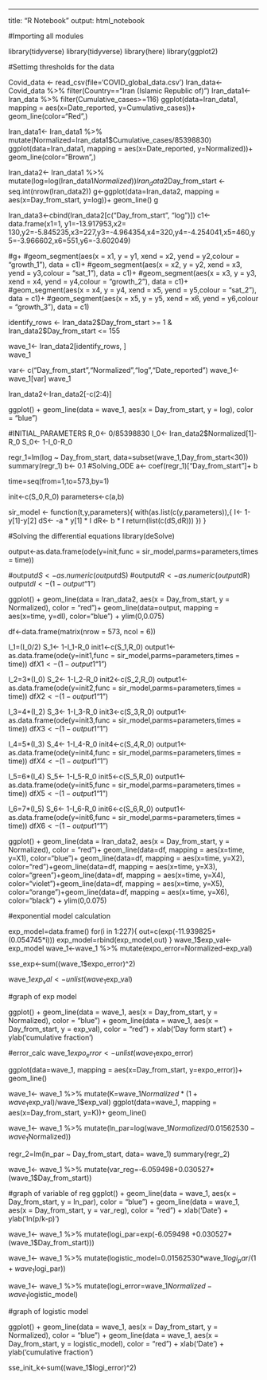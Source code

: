 ---
title: "R Notebook"
output: html_notebook

#Importing all modules

library(tidyverse)
library(tidyverse)
library(here)
library(ggplot2)

#Settimg thresholds for the data

Covid_data <- read_csv(file='COVID_global_data.csv')
Iran_data<-Covid_data %>% filter(Country=="Iran (Islamic Republic of)")
Iran_data1<-Iran_data %>% filter(Cumulative_cases>=116)
ggplot(data=Iran_data1, mapping = aes(x=Date_reported, y=Cumulative_cases))+
  geom_line(color="Red",)
  
Iran_data1<- Iran_data1 %>% mutate(Normalized=Iran_data1$Cumulative_cases/85398830)
ggplot(data=Iran_data1, mapping = aes(x=Date_reported, y=Normalized))+
  geom_line(color="Brown",)

Iran_data2<- Iran_data1 %>% mutate(log=log(Iran_data1$Normalized))
Iran_data2$Day_from_start <- seq.int(nrow(Iran_data2))
g<-ggplot(data=Iran_data2, mapping = aes(x=Day_from_start, y=log))+
  geom_line()
g

Iran_data3<-cbind(Iran_data2[c("Day_from_start", "log")])
c1<-data.frame(x1=1, y1=-13.917953,x2= 130,y2=-5.845235,x3=227,y3=-4.964354,x4=320,y4=-4.254041,x5=460,y5=-3.966602,x6=551,y6=-3.602049)

#g+
 #geom_segment(aes(x = x1, y = y1, xend = x2, yend =     y2,colour = "growth_1"), data = c1)+
 #geom_segment(aes(x = x2, y = y2, xend = x3, yend =     y3,colour = "sat_1"), data = c1)+
 #geom_segment(aes(x = x3, y = y3, xend = x4, yend =     y4,colour = "growth_2"), data = c1)+
 #geom_segment(aes(x = x4, y = y4, xend = x5, yend =     y5,colour = "sat_2"), data = c1)+
 #geom_segment(aes(x = x5, y = y5, xend = x6, yend =     y6,colour = "growth_3"), data = c1)
 
identify_rows <- Iran_data2$Day_from_start >= 1 & Iran_data2$Day_from_start <= 155 

wave_1<- Iran_data2[identify_rows, ]          
wave_1

var<- c("Day_from_start","Normalized","log","Date_reported")
wave_1<-wave_1[var]
wave_1

Iran_data2<-Iran_data2[-c(2:4)]

ggplot() + 
  geom_line(data = wave_1, aes(x = Day_from_start, y = log), color = "blue")

#INITIAL_PARAMETERS
R_0<- 0/85398830
I_0<- Iran_data2$Normalized[1]-R_0
S_0<- 1-I_0-R_0

regr_1=lm(log ~ Day_from_start, data=subset(wave_1,Day_from_start<30))
summary(regr_1)
b<- 0.1
#Solving_ODE
a<- coef(regr_1)["Day_from_start"]+ b

time=seq(from=1,to=573,by=1)

init<-c(S_0,R_0)
parameters<-c(a,b)

sir_model <- function(t,y,parameters){
  with(as.list(c(y,parameters)),{
    I<- 1-y[1]-y[2]
    dS<- -a * y[1] * I
    dR<- b * I
    return(list(c(dS,dR)))
  })
}


#Solving the differential equations
library(deSolve)

output<-as.data.frame(ode(y=init,func = sir_model,parms=parameters,times = time))


#output$dS <- as.numeric(output$dS)
#output$dR <- as.numeric(output$dR)
output$dI<-(1-output$"1")

ggplot() + 
  geom_line(data = Iran_data2, aes(x = Day_from_start, y = Normalized), color = "red")+ geom_line(data=output, mapping = aes(x=time, y=dI), color="blue") + ylim(0,0.075)

df<-data.frame(matrix(nrow = 573, ncol = 6))

I_1=(I_0/2)
S_1<- 1-I_1-R_0
init1<-c(S_1,R_0)
output1<-as.data.frame(ode(y=init1,func = sir_model,parms=parameters,times = time))
df$X1<-(1-output1$"1")

I_2=3*(I_0)
S_2<- 1-I_2-R_0
init2<-c(S_2,R_0)
output1<-as.data.frame(ode(y=init2,func = sir_model,parms=parameters,times = time))
df$X2<-(1-output1$"1")

I_3=4*(I_2)
S_3<- 1-I_3-R_0
init3<-c(S_3,R_0)
output1<-as.data.frame(ode(y=init3,func = sir_model,parms=parameters,times = time))
df$X3<-(1-output1$"1")

I_4=5*(I_3)
S_4<- 1-I_4-R_0
init4<-c(S_4,R_0)
output1<-as.data.frame(ode(y=init4,func = sir_model,parms=parameters,times = time))
df$X4<-(1-output1$"1")

I_5=6*(I_4)
S_5<- 1-I_5-R_0
init5<-c(S_5,R_0)
output1<-as.data.frame(ode(y=init5,func = sir_model,parms=parameters,times = time))
df$X5<-(1-output1$"1")

I_6=7*(I_5)
S_6<- 1-I_6-R_0
init6<-c(S_6,R_0)
output1<-as.data.frame(ode(y=init6,func = sir_model,parms=parameters,times = time))
df$X6<-(1-output1$"1")


ggplot() + 
  geom_line(data = Iran_data2, aes(x = Day_from_start, y = Normalized), color = "red")+ geom_line(data=df, mapping = aes(x=time, y=X1), color="blue")+ geom_line(data=df, mapping = aes(x=time, y=X2), color="red")+geom_line(data=df, mapping = aes(x=time, y=X3), color="green")+geom_line(data=df, mapping = aes(x=time, y=X4), color="violet")+geom_line(data=df, mapping = aes(x=time, y=X5), color="orange")+geom_line(data=df, mapping = aes(x=time, y=X6), color="black") + ylim(0,0.075)

#exponential model calculation

exp_model=data.frame()
for(i in 1:227){
out=c(exp(-11.939825+(0.054745*i)))
exp_model=rbind(exp_model,out)
}
wave_1$exp_val<-exp_model
wave_1<-wave_1 %>% mutate(expo_error=Normalized-exp_val)

sse_exp<-sum((wave_1$expo_error)^2)

wave_1$exp_val <- unlist(wave_1$exp_val)

#graph of exp model

ggplot() + 
  geom_line(data = wave_1, aes(x = Day_from_start, y = Normalized), color = "blue") +
  geom_line(data = wave_1, aes(x = Day_from_start, y = exp_val), color = "red") +
  xlab('Day form start') +
  ylab('cumulative fraction')

#error_calc
wave_1$expo_error <- unlist(wave_1$expo_error)

ggplot(data=wave_1, mapping = aes(x=Day_from_start, y=expo_error))+
  geom_line()

wave_1<- wave_1 %>% mutate(K=wave_1$Normalized*(1+wave_1$exp_val)/wave_1$exp_val)
  ggplot(data=wave_1, mapping = aes(x=Day_from_start, y=K))+
  geom_line()

wave_1<- wave_1 %>% mutate(ln_par=log(wave_1$Normalized/0.01562530-wave_1$Normalized))

regr_2=lm(ln_par ~ Day_from_start, data= wave_1)
summary(regr_2)

wave_1<- wave_1 %>% 
mutate(var_reg=-6.059498+0.030527*(wave_1$Day_from_start))

#graph of variable of reg 
ggplot() + 
  geom_line(data = wave_1, aes(x = Day_from_start, y = ln_par), color = "blue") +
  geom_line(data = wave_1, aes(x = Day_from_start, y = var_reg), color = "red") +
  xlab('Date') +
  ylab('ln(p/k-p)')

wave_1<- wave_1 %>% mutate(logi_par=exp(-6.059498 +0.030527*(wave_1$Day_from_start)))

wave_1<- wave_1 %>% mutate(logistic_model=0.01562530*wave_1$logi_par/(1+wave_1$logi_par))



wave_1<- wave_1 %>% mutate(logi_error=wave_1$Normalized-wave_1$logistic_model)

#graph of logistic model

ggplot() + 
  geom_line(data = wave_1, aes(x = Day_from_start, y = Normalized), color = "blue") +
  geom_line(data = wave_1, aes(x = Day_from_start, y = logistic_model), color = "red") +
  xlab('Date') +
  ylab('cumulative fraction')
 
sse_init_k<-sum((wave_1$logi_error)^2)

